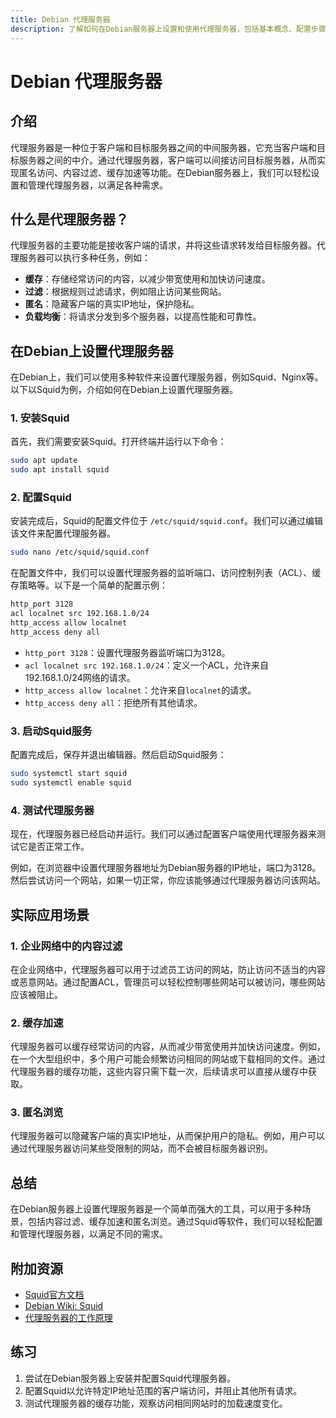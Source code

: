 ```yaml
---
title: Debian 代理服务器
description: 了解如何在Debian服务器上设置和使用代理服务器，包括基本概念、配置步骤以及实际应用场景。
---
```


# Debian 代理服务器

## 介绍

代理服务器是一种位于客户端和目标服务器之间的中间服务器，它充当客户端和目标服务器之间的中介。通过代理服务器，客户端可以间接访问目标服务器，从而实现匿名访问、内容过滤、缓存加速等功能。在Debian服务器上，我们可以轻松设置和管理代理服务器，以满足各种需求。

## 什么是代理服务器？

代理服务器的主要功能是接收客户端的请求，并将这些请求转发给目标服务器。代理服务器可以执行多种任务，例如：

- **缓存**：存储经常访问的内容，以减少带宽使用和加快访问速度。
- **过滤**：根据规则过滤请求，例如阻止访问某些网站。
- **匿名**：隐藏客户端的真实IP地址，保护隐私。
- **负载均衡**：将请求分发到多个服务器，以提高性能和可靠性。

## 在Debian上设置代理服务器

在Debian上，我们可以使用多种软件来设置代理服务器，例如Squid、Nginx等。以下以Squid为例，介绍如何在Debian上设置代理服务器。

### 1. 安装Squid

首先，我们需要安装Squid。打开终端并运行以下命令：

```bash
sudo apt update
sudo apt install squid
```

### 2. 配置Squid

安装完成后，Squid的配置文件位于 `/etc/squid/squid.conf`。我们可以通过编辑该文件来配置代理服务器。

```bash
sudo nano /etc/squid/squid.conf
```

在配置文件中，我们可以设置代理服务器的监听端口、访问控制列表（ACL）、缓存策略等。以下是一个简单的配置示例：

```bash
http_port 3128
acl localnet src 192.168.1.0/24
http_access allow localnet
http_access deny all
```

- `http_port 3128`：设置代理服务器监听端口为3128。
- `acl localnet src 192.168.1.0/24`：定义一个ACL，允许来自192.168.1.0/24网络的请求。
- `http_access allow localnet`：允许来自`localnet`的请求。
- `http_access deny all`：拒绝所有其他请求。

### 3. 启动Squid服务

配置完成后，保存并退出编辑器。然后启动Squid服务：

```bash
sudo systemctl start squid
sudo systemctl enable squid
```

### 4. 测试代理服务器

现在，代理服务器已经启动并运行。我们可以通过配置客户端使用代理服务器来测试它是否正常工作。

例如，在浏览器中设置代理服务器地址为Debian服务器的IP地址，端口为3128。然后尝试访问一个网站，如果一切正常，你应该能够通过代理服务器访问该网站。

## 实际应用场景

### 1. 企业网络中的内容过滤

在企业网络中，代理服务器可以用于过滤员工访问的网站，防止访问不适当的内容或恶意网站。通过配置ACL，管理员可以轻松控制哪些网站可以被访问，哪些网站应该被阻止。

### 2. 缓存加速

代理服务器可以缓存经常访问的内容，从而减少带宽使用并加快访问速度。例如，在一个大型组织中，多个用户可能会频繁访问相同的网站或下载相同的文件。通过代理服务器的缓存功能，这些内容只需下载一次，后续请求可以直接从缓存中获取。

### 3. 匿名浏览

代理服务器可以隐藏客户端的真实IP地址，从而保护用户的隐私。例如，用户可以通过代理服务器访问某些受限制的网站，而不会被目标服务器识别。

## 总结

在Debian服务器上设置代理服务器是一个简单而强大的工具，可以用于多种场景，包括内容过滤、缓存加速和匿名浏览。通过Squid等软件，我们可以轻松配置和管理代理服务器，以满足不同的需求。

## 附加资源

- [Squid官方文档](http://www.squid-cache.org/Doc/)
- [Debian Wiki: Squid](https://wiki.debian.org/Squid)
- [代理服务器的工作原理](https://en.wikipedia.org/wiki/Proxy_server)

## 练习

1. 尝试在Debian服务器上安装并配置Squid代理服务器。
2. 配置Squid以允许特定IP地址范围的客户端访问，并阻止其他所有请求。
3. 测试代理服务器的缓存功能，观察访问相同网站时的加载速度变化。

